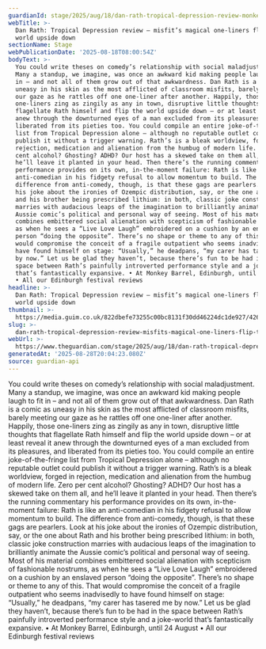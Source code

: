 ```yaml
---
guardianId: stage/2025/aug/18/dan-rath-tropical-depression-review-monkey-barrel-edinburgh
webTitle: >-
  Dan Rath: Tropical Depression review – misfit’s magical one-liners flip the
  world upside down
sectionName: Stage
webPublicationDate: '2025-08-18T08:00:54Z'
bodyText: >-
  You could write theses on comedy’s relationship with social maladjustment.
  Many a standup, we imagine, was once an awkward kid making people laugh to fit
  in – and not all of them grow out of that awkwardness. Dan Rath is a comic as
  uneasy in his skin as the most afflicted of classroom misfits, barely meeting
  our gaze as he rattles off one one-liner after another. Happily, those
  one-liners zing as zingily as any in town, disruptive little thoughts that
  flagellate Rath himself and flip the world upside down – or at least reveal it
  anew through the downturned eyes of a man excluded from its pleasures, and
  liberated from its pieties too. You could compile an entire joke-of-the-fringe
  list from Tropical Depression alone – although no reputable outlet could
  publish it without a trigger warning. Rath’s is a bleak worldview, forged in
  rejection, medication and alienation from the humbug of modern life. Zero per
  cent alcohol? Ghosting? ADHD? Our host has a skewed take on them all, and
  he’ll leave it planted in your head. Then there’s the running commentary his
  performance provides on its own, in-the-moment failure: Rath is like an
  anti-comedian in his fidgety refusal to allow momentum to build. The
  difference from anti-comedy, though, is that these gags are pearlers. Look at
  his joke about the ironies of Ozempic distribution, say, or the one about Rath
  and his brother being prescribed lithium: in both, classic joke construction
  marries with audacious leaps of the imagination to brilliantly animate the
  Aussie comic’s political and personal way of seeing. Most of his material
  combines embittered social alienation with scepticism of fashionable nostrums,
  as when he sees a “Live Love Laugh” embroidered on a cushion by an enslaved
  person “doing the opposite”. There’s no shape or theme to any of this. That
  would compromise the conceit of a fragile outpatient who seems inadvisedly to
  have found himself on stage: “Usually,” he deadpans, “my carer has tasered me
  by now.” Let us be glad they haven’t, because there’s fun to be had in the
  space between Rath’s painfully introverted performance style and a joke-world
  that’s fantastically expansive. • At Monkey Barrel, Edinburgh, until 24 August
  • All our Edinburgh festival reviews
headline: >-
  Dan Rath: Tropical Depression review – misfit’s magical one-liners flip the
  world upside down
thumbnail: >-
  https://media.guim.co.uk/822dbefe73255c00bc8131f30dd46224dc1de927/426_0_6451_5160/500.jpg
slug: >-
  dan-rath-tropical-depression-review-misfits-magical-one-liners-flip-the-world-upside-down
webUrl: >-
  https://www.theguardian.com/stage/2025/aug/18/dan-rath-tropical-depression-review-monkey-barrel-edinburgh
generatedAt: '2025-08-28T20:04:23.080Z'
source: guardian-api
---
```

You could write theses on comedy’s relationship with social maladjustment. Many a standup, we imagine, was once an awkward kid making people laugh to fit in – and not all of them grow out of that awkwardness. Dan Rath is a comic as uneasy in his skin as the most afflicted of classroom misfits, barely meeting our gaze as he rattles off one one-liner after another. Happily, those one-liners zing as zingily as any in town, disruptive little thoughts that flagellate Rath himself and flip the world upside down – or at least reveal it anew through the downturned eyes of a man excluded from its pleasures, and liberated from its pieties too. You could compile an entire joke-of-the-fringe list from Tropical Depression alone – although no reputable outlet could publish it without a trigger warning. Rath’s is a bleak worldview, forged in rejection, medication and alienation from the humbug of modern life. Zero per cent alcohol? Ghosting? ADHD? Our host has a skewed take on them all, and he’ll leave it planted in your head. Then there’s the running commentary his performance provides on its own, in-the-moment failure: Rath is like an anti-comedian in his fidgety refusal to allow momentum to build. The difference from anti-comedy, though, is that these gags are pearlers. Look at his joke about the ironies of Ozempic distribution, say, or the one about Rath and his brother being prescribed lithium: in both, classic joke construction marries with audacious leaps of the imagination to brilliantly animate the Aussie comic’s political and personal way of seeing. Most of his material combines embittered social alienation with scepticism of fashionable nostrums, as when he sees a “Live Love Laugh” embroidered on a cushion by an enslaved person “doing the opposite”. There’s no shape or theme to any of this. That would compromise the conceit of a fragile outpatient who seems inadvisedly to have found himself on stage: “Usually,” he deadpans, “my carer has tasered me by now.” Let us be glad they haven’t, because there’s fun to be had in the space between Rath’s painfully introverted performance style and a joke-world that’s fantastically expansive. • At Monkey Barrel, Edinburgh, until 24 August • All our Edinburgh festival reviews
